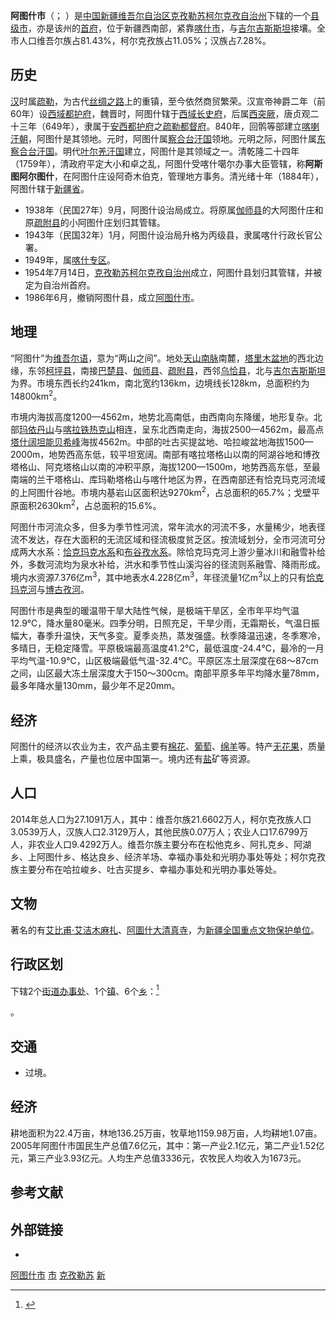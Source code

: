 {{Infobox China County
|name =阿图什市
|shortname =
|nickname =
|usedname =
|nameorigin = 
|image_city = 
|image_caption = 
|image_flag = 
|image_seal = 
|image_map = Location of Artux within Xinjiang (China).png
|mapsize = 250px
|map_caption = 
|class = [[县级市|县级市]]
|Belong = [[新疆维吾尔自治区|新疆维吾尔自治区]][[克孜勒苏柯尔克孜自治州|克孜勒苏柯尔克孜自治州]]
|leader_title = 
|leader_name = 
|leader_title1 = 
|leader_name1 = 
|established_title = 
|established_date = 
|established_title1 = 
|established_date1 = 
|area_total = 15509
|population_total = 27.1091
|population_as_of = 2014年
|population_density= 
|elevation = 
|GDP = 
|GDP_as_of = 
|GDPPC = 
|areacode = 0908
|postcode = 845350
|carlicense = 新P
|admini_division_code = 653001
|tree = 
|flower = 
|web = www.xjats.gov.cn
|footnotes = 
}}
'''阿图什市'''（{{lang-ug|ئاتۇش|Atush}}；{{Lang-ky|ارتىش}} ）是[[中国|中国]][[新疆维吾尔自治区|新疆维吾尔自治区]][[克孜勒苏柯尔克孜自治州|克孜勒苏柯尔克孜自治州]]下辖的一个[[县级市|县级市]]，亦是该州的[[首府|首府]]，位于新疆西南部，紧靠[[喀什市|喀什市]]，与[[吉尔吉斯斯坦|吉尔吉斯斯坦]]接壤。全市人口维吾尔族占81.43%，柯尔克孜族占11.05%；汉族占7.28%。

== 历史 ==
[[汉朝|汉]]时属[[疏勒国|疏勒]]，为古代[[丝绸之路|丝绸之路]]上的重镇，至今依然商贸繁荣。汉宣帝神爵二年（前60年）设[[西域都护府|西域都护府]]，魏晋时，阿图什辖于[[西域长史府|西域长史府]]，后属[[西突厥|西突厥]]，唐贞观二十三年（649年），隶属于[[安西都护府|安西都护府]]之[[疏勒都督府|疏勒都督府]]。840年，回鹘等部建立[[喀喇汗朝|喀喇汗朝]]，阿图什是其领地。元时，阿图什属[[察合台汗国|察合台汗国]]领地。元明之际，阿图什属[[东察合台汗国|东察合台汗国]]。明代[[叶尔羌汗国|叶尔羌汗国]]建立，阿图什是其领域之一。清乾隆二十四年（1759年），清政府平定大小和卓之乱，阿图什受喀什噶尔办事大臣管辖，称'''阿斯图阿尔图什'''，在阿图什庄设阿奇木伯克，管理地方事务。清光绪十年（1884年），阿图什辖于[[甘肃新疆省|新疆省]]。

*1938年（民国27年）9月，阿图什设治局成立。将原属[[伽师县|伽师县]]的大阿图什庄和原[[疏附县|疏附县]]的小阿图什庄划归其管辖。
*1943年（民国32年）1月，阿图什设治局升格为丙级县，隶属喀什行政长官公署。
*1949年，属[[喀什专区|喀什专区]]。
*1954年7月14日，[[克孜勒苏柯尔克孜自治州|克孜勒苏柯尔克孜自治州]]成立，阿图什县划归其管辖，并被定为自治州首府。
*1986年6月，撤销阿图什县，成立[[阿图什市|阿图什市]]。

== 地理 ==
“阿图什”为[[维吾尔语|维吾尔语]]，意为“两山之间”。地处[[天山南脉|天山南脉]]南麓，[[塔里木盆地|塔里木盆地]]的西北边缘，东邻[[柯坪县|柯坪县]]，南接[[巴楚县|巴楚县]]、[[伽师县|伽师县]]、[[疏附县|疏附县]]，西邻[[乌恰县|乌恰县]]，北与[[吉尔吉斯斯坦|吉尔吉斯斯坦]]为界。市境东西长约241km，南北宽约136km，边境线长128km，总面积约为14800km<sup>2</sup>。

市境内海拔高度1200—4562m，地势北高南低，由西南向东降缓，地形复杂。北部[[玛依丹山|玛依丹山]]与[[喀拉铁热克山|喀拉铁热克山]]相连，呈东北西南走向，海拔2500—4562m，最高点[[塔什阔坦能贝希峰|塔什阔坦能贝希峰]]海拔4562m。中部的吐古买提盆地、哈拉峻盆地海拔1500—2000m，地势西高东低，较平坦宽阔。南部有喀拉塔格山以南的阿湖谷地和博孜塔格山、阿克塔格山以南的冲积平原，海拔1200—1500m，地势西高东低，至最南端的兰干塔格山、库玛勒塔格山与喀什地区为界，在西南部还有恰克玛克河流域的上阿图什谷地。市境内基岩山区面积达9270km<sup>2</sup>，占总面积的65.7%；戈壁平原面积2630km<sup>2</sup>，占总面积的15.6%。

阿图什市河流众多，但多为季节性河流，常年流水的河流不多，水量稀少，地表径流不发达，存在大面积的无流区域和径流极度贫乏区。按流域划分，全市河流可分成两大水系：[[恰克玛克河|恰克玛克水系]]和[[布谷孜河|布谷孜水系]]。除恰克玛克河上游少量冰川和融雪补给外，多数河流均为泉水补给，洪水和季节性山溪沟谷的径流则系融雪、降雨形成。 境内水资源7.376亿m<sup>3</sup>，其中地表水4.228亿m<sup>3</sup>，年径流量1亿m<sup>3</sup>以上的只有[[恰克玛克河|恰克玛克河]]与[[博古孜河|博古孜河]]。

阿图什市是典型的暖温带干旱大陆性气候，是极端干旱区，全市年平均气温12.9℃，降水量80毫米。四季分明，日照充足，干旱少雨，无霜期长，气温日振幅大，春季升温快，天气多变。夏季炎热，蒸发强盛。秋季降温迅速，冬季寒冷，多晴日，无稳定降雪。平原极端最高温度41.2℃，最低温度-24.4℃，最冷的一月平均气温-10.9℃，山区极端最低气温-32.4℃。平原区冻土层深度在68～87cm之间，山区最大冻土层深度大于150～300cm。南部平原多年平均降水量78mm，最多年降水量130mm，最少年不足20mm。{{阿图什市气候数据}}

== 经济 ==
阿图什的经济以农业为主，农产品主要有[[棉花|棉花]]、[[葡萄|葡萄]]、[[绵羊|绵羊]]等。特产[[无花果|无花果]]，质量上乘，极具盛名，产量也位居中国第一。境内还有[[食盐|盐]]矿等资源。

==人口==
2014年总人口为27.1091万人，其中：维吾尔族21.6602万人，柯尔克孜族人口3.0539万人，汉族人口2.3129万人，其他民族0.07万人；农业人口17.6799万人，非农业人口9.4292万人。维吾尔族主要分布在松他克乡、阿扎克乡、阿湖乡、上阿图什乡、格达良乡、经济羊场、幸福办事处和光明办事处等处；柯尔克孜族主要分布在哈拉峻乡、吐古买提乡、幸福办事处和光明办事处等处。

== 文物 ==
著名的有[[艾比甫·艾洁木麻扎|艾比甫·艾洁木麻扎]]、[[阿圖什大清真寺|阿圖什大清真寺]]，为[[新疆全国重点文物保护单位列表|新疆全国重点文物保护单位]]。

== 行政区划 ==
{{PAGENAMEBASE}}下辖2个[[街道办事处|街道办事处]]、1个[[行政建制镇|镇]]、6个[[乡级行政区|乡]]：<ref>{{PRC admin/ref sgc|65/30/01/000/000}}</ref>

{{PRC admin/children|65/30/01/000/000}}。

== 交通 ==
* {{中国国道名|314}}过境。

==经济==
耕地面积为22.4万亩，林地136.25万亩，牧草地1159.98万亩，人均耕地1.07亩。2005年阿图什市国民生产总值7.6亿元，其中：第一产业2.1亿元，第二产业1.52亿元，第三产业3.93亿元。人均生产总值3336元，农牧民人均收入为1673元。

== 参考文献 ==
{{reflist}}

== 外部链接 ==
* {{Official website|http://www.xjats.gov.cn/|name=阿图什市人民政府}}

{{阿图什市行政区划}}
{{克孜勒苏柯尔克孜自治州行政区划}}
{{新疆行政区划}}
{{国家级贫困县|前}}
{{中华人民共和国陆地边境县}}

[[Category:阿图什市|]]
[[Category:克孜勒苏县市|市]]
[[Category:新疆县级市|克孜勒苏]]
[[Category:原国家级贫困县|新]]